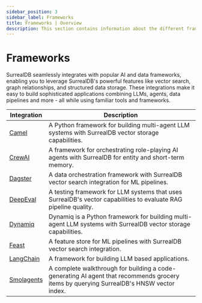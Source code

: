```yaml
---
sidebar_position: 3
sidebar_label: Frameworks
title: Frameworks | Overview
description: This section contains information about the different frameworks that can be used to integrate with SurrealDB.
---
```



# Frameworks
SurrealDB seamlessly integrates with popular AI and data frameworks, enabling you to leverage SurrealDB's powerful features like vector search, graph relationships, and structured data storage. These integrations make it easy to build sophisticated applications combining LLMs, agents, data pipelines and more - all while using familiar tools and frameworks.

<table>
    <thead>
        <tr>
            <th>Integration</th>
            <th>Description</th>
        </tr>
    </thead>
    <tbody>
        <tr>
            <td><a href="/docs/integrations/frameworks/camel">Camel</a></td>
            <td>A Python framework for building multi-agent LLM systems with SurrealDB vector storage capabilities.</td>
        </tr>
        <tr>
            <td><a href="/docs/integrations/frameworks/crewai">CrewAI</a></td>
            <td>A framework for orchestrating role-playing AI agents with SurrealDB for entity and short-term memory.</td>
        </tr>
        <tr>
            <td><a href="/docs/integrations/frameworks/dagster">Dagster</a></td>
            <td>A data orchestration framework with SurrealDB vector search integration for ML pipelines.</td>
        </tr>
        <tr>
            <td><a href="/docs/integrations/frameworks/deepeval">DeepEval</a></td>
            <td>A testing framework for LLM systems that uses SurrealDB's vector capabilities to evaluate RAG pipeline quality.</td>
        </tr>
        <tr>
            <td><a href="/docs/integrations/frameworks/dynamiq">Dynamiq</a></td>
            <td>Dynamiq is a Python framework for building multi-agent LLM systems with SurrealDB vector storage capabilities.</td>
        </tr>
        <tr>
            <td><a href="/docs/integrations/frameworks/feast">Feast</a></td>
            <td>A feature store for ML pipelines with SurrealDB vector search integration.</td>
        </tr>
        <tr>
            <td><a href="/docs/integrations/frameworks/langchain">LangChain</a></td>
            <td>A framework for building LLM based applications.</td>
        </tr>
        <tr>
            <td><a href="/docs/integrations/frameworks/smolagents">Smolagents</a></td>
            <td>A complete walkthrough for building a code-generating AI agent that recommends grocery items by querying SurrealDB's HNSW vector index.</td>
        </tr>
    </tbody>
</table>